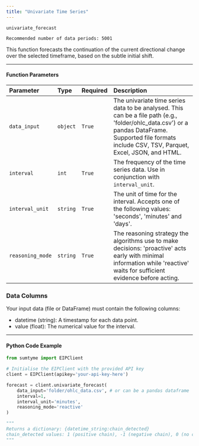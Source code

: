 ```yaml
---
title: "Univariate Time Series"
---
```


`univariate_forecast`

`Recommended number of data periods: 5001`

This function forecasts the continuation of the current directional change over the selected timeframe, based on the subtle initial shift.

---

#### Function Parameters

| Parameter        | Type     | Required | Description                                                                                                                                                                                            |
| :--------------- | :------- | :------- | :----------------------------------------------------------------------------------------------------------------------------------------------------------------------------------------------------- |
| `data_input`     | `object` | `True`   | The univariate time series data to be analysed. This can be a file path (e.g., 'folder/ohlc_data.csv') or a pandas DataFrame. Supported file formats include CSV, TSV, Parquet, Excel, JSON, and HTML. |
| `interval`       | `int`    | `True`   | The frequency of the time series data. Use in conjunction with `interval_unit`.                                                                                                                        |
| `interval_unit`  | `string` | `True`   | The unit of time for the interval. Accepts one of the following values: 'seconds', 'minutes' and 'days'.                                                                                               |
| `reasoning_mode` | `string` | `True`   | The reasoning strategy the algorithms use to make decisions: 'proactive' acts early with minimal information while 'reactive' waits for sufficient evidence before acting.                             |

### Data Columns

Your input data (file or DataFrame) must contain the following columns:

- datetime (string): A timestamp for each data point.
- value (float): The numerical value for the interval.

---

#### Python Code Example

```python
from sumtyme import EIPClient

# Initialise the EIPClient with the provided API key
client = EIPClient(apikey='your-api-key-here')

forecast = client.univariate_forecast(
    data_input='folder/ohlc_data.csv', # or can be a pandas dataframe 
    interval=1,
    interval_unit='minutes',
    reasoning_mode='reactive'
)

"""
Returns a dictionary: {datetime_string:chain_detected}
chain_detected values: 1 (positive chain), -1 (negative chain), 0 (no chain detected)
"""
```